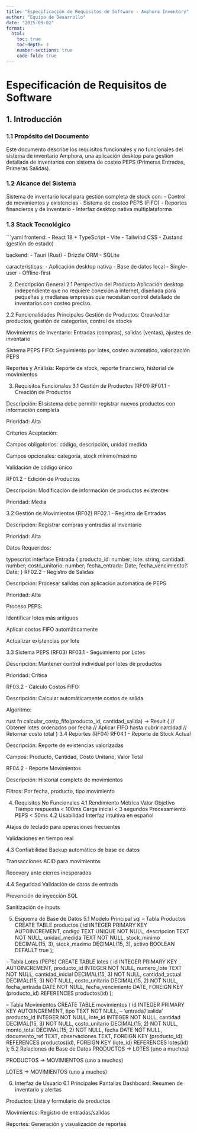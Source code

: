 ```yaml
---
title: "Especificación de Requisitos de Software - Amphora Inventory"
author: "Equipo de Desarrollo"
date: "2025-09-02"
format:
  html:
    toc: true
    toc-depth: 3
    number-sections: true
    code-fold: true
---
```


# Especificación de Requisitos de Software

## 1. Introducción

### 1.1 Propósito del Documento
Este documento describe los requisitos funcionales y no funcionales del sistema de inventario Amphora, una aplicación desktop para gestión detallada de inventarios con sistema de costeo PEPS (Primeras Entradas, Primeras Salidas).

### 1.2 Alcance del Sistema
Sistema de inventario local para gestión completa de stock con:
- Control de movimientos y existencias
- Sistema de costeo PEPS (FIFO)
- Reportes financieros y de inventario
- Interfaz desktop nativa multiplataforma

### 1.3 Stack Tecnológico
```yaml
frontend: 
  - React 18 + TypeScript
  - Vite
  - Tailwind CSS
  - Zustand (gestión de estado)

backend:
  - Tauri (Rust)
  - Drizzle ORM
  - SQLite

caracteristicas:
  - Aplicación desktop nativa
  - Base de datos local
  - Single-user
  - Offline-first

2. Descripción General
2.1 Perspectiva del Producto
Aplicación desktop independiente que no requiere conexión a internet, diseñada para pequeñas y medianas empresas que necesitan control detallado de inventarios con costeo preciso.

2.2 Funcionalidades Principales
Gestión de Productos: Crear/editar productos, gestión de categorías, control de stocks

Movimientos de Inventario: Entradas (compras), salidas (ventas), ajustes de inventario

Sistema PEPS FIFO: Seguimiento por lotes, costeo automático, valorización PEPS

Reportes y Análisis: Reporte de stock, reporte financiero, historial de movimientos

3. Requisitos Funcionales
3.1 Gestión de Productos (RF01)
RF01.1 - Creación de Productos

Descripción: El sistema debe permitir registrar nuevos productos con información completa

Prioridad: Alta

Criterios Aceptación:

Campos obligatorios: código, descripción, unidad medida

Campos opcionales: categoría, stock mínimo/máximo

Validación de código único

RF01.2 - Edición de Productos

Descripción: Modificación de información de productos existentes

Prioridad: Media

3.2 Gestión de Movimientos (RF02)
RF02.1 - Registro de Entradas

Descripción: Registrar compras y entradas al inventario

Prioridad: Alta

Datos Requeridos:

typescript
interface Entrada {
  producto_id: number;
  lote: string;
  cantidad: number;
  costo_unitario: number;
  fecha_entrada: Date;
  fecha_vencimiento?: Date;
}
RF02.2 - Registro de Salidas

Descripción: Procesar salidas con aplicación automática de PEPS

Prioridad: Alta

Proceso PEPS:

Identificar lotes más antiguos

Aplicar costos FIFO automáticamente

Actualizar existencias por lote

3.3 Sistema PEPS (RF03)
RF03.1 - Seguimiento por Lotes

Descripción: Mantener control individual por lotes de productos

Prioridad: Crítica

RF03.2 - Cálculo Costos FIFO

Descripción: Calcular automáticamente costos de salida

Algoritmo:

rust
fn calcular_costo_fifo(producto_id, cantidad_salida) -> Result<f64> {
    // Obtener lotes ordenados por fecha
    // Aplicar FIFO hasta cubrir cantidad
    // Retornar costo total
}
3.4 Reportes (RF04)
RF04.1 - Reporte de Stock Actual

Descripción: Reporte de existencias valorizadas

Campos: Producto, Cantidad, Costo Unitario, Valor Total

RF04.2 - Reporte Movimientos

Descripción: Historial completo de movimientos

Filtros: Por fecha, producto, tipo movimiento

4. Requisitos No Funcionales
4.1 Rendimiento
Métrica	Valor Objetivo
Tiempo respuesta	< 100ms
Carga inicial	< 3 segundos
Procesamiento PEPS	< 50ms
4.2 Usabilidad
Interfaz intuitiva en español

Atajos de teclado para operaciones frecuentes

Validaciones en tiempo real

4.3 Confiabilidad
Backup automático de base de datos

Transacciones ACID para movimientos

Recovery ante cierres inesperados

4.4 Seguridad
Validación de datos de entrada

Prevención de inyección SQL

Sanitización de inputs

5. Esquema de Base de Datos
5.1 Modelo Principal
sql
-- Tabla Productos
CREATE TABLE productos (
    id INTEGER PRIMARY KEY AUTOINCREMENT,
    codigo TEXT UNIQUE NOT NULL,
    descripcion TEXT NOT NULL,
    unidad_medida TEXT NOT NULL,
    stock_minimo DECIMAL(15, 3),
    stock_maximo DECIMAL(15, 3),
    activo BOOLEAN DEFAULT true
);

-- Tabla Lotes (PEPS)
CREATE TABLE lotes (
    id INTEGER PRIMARY KEY AUTOINCREMENT,
    producto_id INTEGER NOT NULL,
    numero_lote TEXT NOT NULL,
    cantidad_inicial DECIMAL(15, 3) NOT NULL,
    cantidad_actual DECIMAL(15, 3) NOT NULL,
    costo_unitario DECIMAL(15, 2) NOT NULL,
    fecha_entrada DATE NOT NULL,
    fecha_vencimiento DATE,
    FOREIGN KEY (producto_id) REFERENCES productos(id)
);

-- Tabla Movimientos
CREATE TABLE movimientos (
    id INTEGER PRIMARY KEY AUTOINCREMENT,
    tipo TEXT NOT NULL, -- 'entrada'/'salida'
    producto_id INTEGER NOT NULL,
    lote_id INTEGER NOT NULL,
    cantidad DECIMAL(15, 3) NOT NULL,
    costo_unitario DECIMAL(15, 2) NOT NULL,
    monto_total DECIMAL(15, 2) NOT NULL,
    fecha DATE NOT NULL,
    documento_ref TEXT,
    observaciones TEXT,
    FOREIGN KEY (producto_id) REFERENCES productos(id),
    FOREIGN KEY (lote_id) REFERENCES lotes(id)
);
5.2 Relaciones de Base de Datos
PRODUCTOS → LOTES (uno a muchos)

PRODUCTOS → MOVIMIENTOS (uno a muchos)

LOTES → MOVIMIENTOS (uno a muchos)

6. Interfaz de Usuario
6.1 Principales Pantallas
Dashboard: Resumen de inventario y alertas

Productos: Lista y formulario de productos

Movimientos: Registro de entradas/salidas

Reportes: Generación y visualización de reportes

